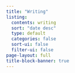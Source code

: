 ```yaml
---
title: "Writing"
listing:
  contents: writing
  sort: "date desc"
  type: default
  categories: false
  sort-ui: false
  filter-ui: false
page-layout: full
title-block-banner: true
---
```



